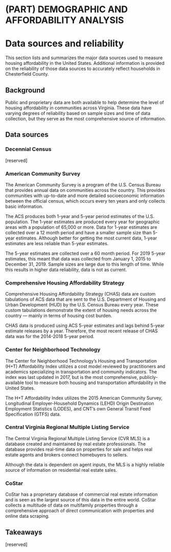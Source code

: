# (PART) DEMOGRAPHIC AND AFFORDABILITY ANALYSIS {-}

# Data sources and reliability {#part-1b-1}

This section lists and summarizes the major data sources used to measure housing affordability in the United States. Additional information is provided on the reliability of those data sources to accurately reflect households in Chesterfield County.

## Background

Public and proprietary data are both available to help determine the level of housing affordability in communities across Virginia. These data have varying degrees of reliability based on sample sizes and time of data collection, but they serve as the most comprehensive source of information.

## Data sources

### Decennial Census

[reserved]

### American Community Survey

The American Community Survey is a program of the U.S. Census Bureau that provides annual data on communities across the country. This provides communities with up-to-date and more detailed socioeconomic information between the official census, which occurs every ten years and only collects basic information. 

The ACS produces both 1-year and 5-year period  estimates of the U.S. population. The 1-year estimates are produced every year for geographic areas with a population of 65,000 or more. Data for 1-year estimates are collected over a 12 month period and have a smaller sample size than 5-year estimates. Although better for getting the most current data, 1-year estimates are less reliable than 5-year estimates. 

The 5-year estimates are collected over a 60 month period. For 2019 5-year estimates, this meant that data was collected from January 1, 2015 to December 31, 2019. Sample sizes are large due to this length of time. While this results in higher data reliability, data is not as current.


### Comprehensive Housing Affordability Strategy

Comprehensive Housing Affordability Strategy (CHAS) data are custom tabulations of ACS data that are sent to the U.S. Department of Housing and Urban Development (HUD) by the U.S. Census Bureau every year. These custom tabulations demonstrate the extent of housing needs across the country — mainly in terms of housing cost burden. 

CHAS data is produced using ACS 5-year estimates and lags behind 5-year estimate releases by a year. Therefore, the most recent release of CHAS data was for the 2014-2018 5-year period. 


### Center for Neighborhood Technology

The Center for Neighborhood Technology’s Housing and Transportation (H+T) Affordability Index utilizes a cost model reviewed by practitioners and academics specializing in transportation and community indicators. The index was last updated in 2017, but is the most comprehensive, publicly-available tool to measure both housing and transportation affordability in the United States.

The H+T Affordability Index utilizes the 2015 American Community Survey, Longitudinal Employer-Household Dynamics (LEHD) Origin Destination Employment Statistics (LODES), and CNT’s own General Transit Feed Specification (GTFS) data. 


### Central Virginia Regional Multiple Listing Service

The Central Virginia Regional Multiple Listing Service (CVR MLS) is a database created and maintained by real estate professionals. The database provides real-time data on properties for sale and helps real estate agents and brokers connect homebuyers to sellers. 

Although the data is dependent on agent inputs, the MLS is a highly reliable source of information on residential real estate sales. 


### CoStar

CoStar has a proprietary database of commercial real estate information and is seen as the largest source of this data in the entire world. CoStar collects a multitude of data on multifamily properties through a comprehensive approach of direct communication with properties and online data scraping.


## Takeaways

[reserved]